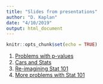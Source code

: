 ```yaml
---
title: "Slides from presentations"
author: "D. Kaplan"
date: "4/10/2019"
output: html_document
---
```


```r
knitr::opts_chunk$set(echo = TRUE)
```

#. [Problems with p-values](presentations/problems-with-p-values.html)
#. [Cars and Stats](presentations/Cars-and-stats/cars_and_stats.html)
#. [Re-imagining Stat 101](reimagining-stat-101.html)
#. [More problems with Stat 101](problems-with-Stat-101.html)

